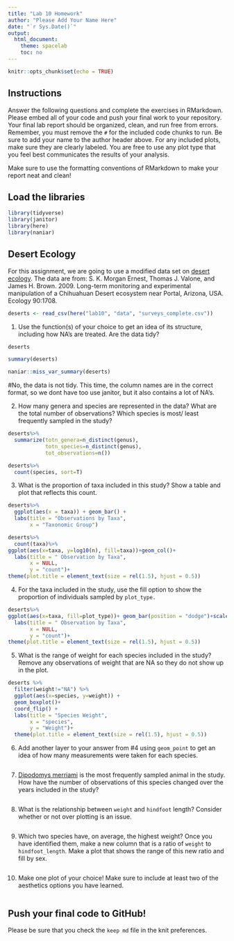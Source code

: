 ```yaml
---
title: "Lab 10 Homework"
author: "Please Add Your Name Here"
date: "`r Sys.Date()`"
output:
  html_document:
    theme: spacelab
    toc: no
---
```


```r
knitr::opts_chunk$set(echo = TRUE)
```

## Instructions
Answer the following questions and complete the exercises in RMarkdown. Please embed all of your code and push your final work to your repository. Your final lab report should be organized, clean, and run free from errors. Remember, you must remove the `#` for the included code chunks to run. Be sure to add your name to the author header above. For any included plots, make sure they are clearly labeled. You are free to use any plot type that you feel best communicates the results of your analysis.  

Make sure to use the formatting conventions of RMarkdown to make your report neat and clean!  

## Load the libraries
```r
library(tidyverse)
library(janitor)
library(here)
library(naniar)
``` 

## Desert Ecology
For this assignment, we are going to use a modified data set on [desert ecology](http://esapubs.org/archive/ecol/E090/118/). The data are from: S. K. Morgan Ernest, Thomas J. Valone, and James H. Brown. 2009. Long-term monitoring and experimental manipulation of a Chihuahuan Desert ecosystem near Portal, Arizona, USA. Ecology 90:1708.
```r
deserts <- read_csv(here("lab10", "data", "surveys_complete.csv"))
```

1. Use the function(s) of your choice to get an idea of its structure, including how NA's are treated. Are the data tidy?  
```r
deserts
```
```r
summary(deserts)
```

```r
naniar::miss_var_summary(deserts)
```
#No, the data is not tidy. This time, the column names are in the correct format, so we dont have too use janitor, but it also contains a lot of NA's. 

2. How many genera and species are represented in the data? What are the total number of observations? Which species is most/ least frequently sampled in the study?
```r
deserts%>%
  summarize(totn_genera=n_distinct(genus),
            totn_species=n_distinct(genus),
            tot_observations=n())
```
```r
deserts%>% 
  count(species, sort=T)
```

3. What is the proportion of taxa included in this study? Show a table and plot that reflects this count.
```r
deserts%>%
  ggplot(aes(x = taxa)) + geom_bar() +
  labs(title = "Observations by Taxa",
       x = "Taxonomic Group")
```
```r
deserts%>%
  count(taxa)%>%
ggplot(aes(x=taxa, y=log10(n), fill=taxa))+geom_col()+
  labs(title = " Observation by Taxa",
       x = NULL,
       y = "count")+
theme(plot.title = element_text(size = rel(1.5), hjust = 0.5))
```

4. For the taxa included in the study, use the fill option to show the proportion of individuals sampled by `plot_type.`
```r
deserts%>%
ggplot(aes(x=taxa, fill=plot_type))+ geom_bar(position = "dodge")+scale_y_log10()+
  labs(title = " Observation by Taxa",
       x = NULL,
       y = "count")+
theme(plot.title = element_text(size = rel(1.5), hjust = 0.5))
```

5. What is the range of weight for each species included in the study? Remove any observations of weight that are NA so they do not show up in the plot.
```r
deserts %>% 
  filter(weight!="NA") %>% 
  ggplot(aes(x=species, y=weight)) +
  geom_boxplot()+
  coord_flip() +
  labs(title = "Species Weight",
       x = "species",
       y = "Weight")+
  theme(plot.title = element_text(size = rel(1.5), hjust = 0.5))
```

6. Add another layer to your answer from #4 using `geom_point` to get an idea of how many measurements were taken for each species.
```r

```

7. [Dipodomys merriami](https://en.wikipedia.org/wiki/Merriam's_kangaroo_rat) is the most frequently sampled animal in the study. How have the number of observations of this species changed over the years included in the study?
```r

```

8. What is the relationship between `weight` and `hindfoot` length? Consider whether or not over plotting is an issue.
```r

```

9. Which two species have, on average, the highest weight? Once you have identified them, make a new column that is a ratio of `weight` to `hindfoot_length`. Make a plot that shows the range of this new ratio and fill by sex.
```r

```

10. Make one plot of your choice! Make sure to include at least two of the aesthetics options you have learned.
```r

```

## Push your final code to GitHub!
Please be sure that you check the `keep md` file in the knit preferences. 